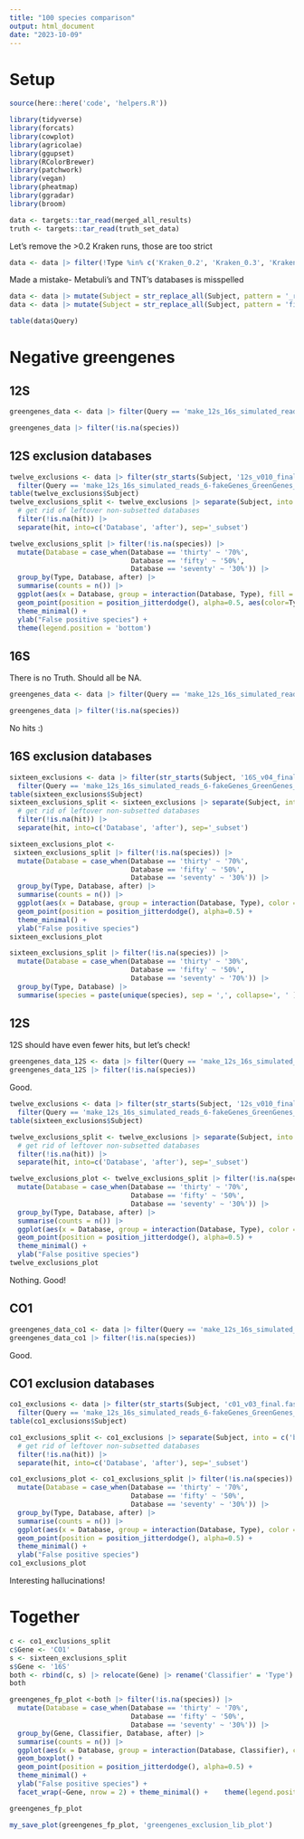 ```yaml
---
title: "100 species comparison"
output: html_document
date: "2023-10-09"
---
```


# Setup

```r
source(here::here('code', 'helpers.R'))

library(tidyverse)
library(forcats)
library(cowplot)
library(agricolae)
library(ggupset)
library(RColorBrewer)
library(patchwork)
library(vegan)
library(pheatmap)
library(ggradar)
library(broom)
```


```r
data <- targets::tar_read(merged_all_results)
truth <- targets::tar_read(truth_set_data)
```

Let's remove the >0.2 Kraken runs, those are too strict

```r
data <- data |> filter(!Type %in% c('Kraken_0.2', 'Kraken_0.3', 'Kraken_0.4', 'Kraken_0.5', 'Kraken_0.6', 'Kraken_0.7', 'Kraken_0.8', 'Kraken_0.9'))
```

Made a mistake- Metabuli's and TNT's databases is misspelled

```r
data <- data |> mutate(Subject = str_replace_all(Subject, pattern = '_ref.fasta', replacement=''))
data <- data |> mutate(Subject = str_replace_all(Subject, pattern = 'final.csv', replacement = 'final.fasta'))
```


```r
table(data$Query)
```

# Negative greengenes

## 12S

```r
greengenes_data <- data |> filter(Query == 'make_12s_16s_simulated_reads_6-fakeGenes_GreenGenes_RESULTS_dada2_asv.fa', Subject == '12s_v010_final.fasta')
```

```r
greengenes_data |> filter(!is.na(species))

```

## 12S exclusion databases

```r

twelve_exclusions <- data |> filter(str_starts(Subject, '12s_v010_final.fasta_Taxonomies.')) |> 
  filter(Query == 'make_12s_16s_simulated_reads_6-fakeGenes_GreenGenes_RESULTS_dada2_asv.fa')
table(twelve_exclusions$Subject)
twelve_exclusions_split <- twelve_exclusions |> separate(Subject, into = c('before', 'hit'), sep='.txt_') |> 
  # get rid of leftover non-subsetted databases
  filter(!is.na(hit)) |> 
  separate(hit, into=c('Database', 'after'), sep='_subset')
```

```r
twelve_exclusions_split |> filter(!is.na(species)) |> 
  mutate(Database = case_when(Database == 'thirty' ~ '70%',
                              Database == 'fifty' ~ '50%',
                              Database == 'seventy' ~ '30%')) |> 
  group_by(Type, Database, after) |>
  summarise(counts = n()) |> 
  ggplot(aes(x = Database, group = interaction(Database, Type), fill = Type, y = counts)) + geom_boxplot(outlier.shape=NA) + 
  geom_point(position = position_jitterdodge(), alpha=0.5, aes(color=Type)) +
  theme_minimal() + 
  ylab("False positive species") +
  theme(legend.position = 'bottom')
```
## 16S

There is no Truth. Should all be NA.

```r
greengenes_data <- data |> filter(Query == 'make_12s_16s_simulated_reads_6-fakeGenes_GreenGenes_RESULTS_dada2_asv.fa', Subject == '16S_v04_final.fasta')
```

```r
greengenes_data |> filter(!is.na(species))
```
No hits :) 



## 16S exclusion databases

```r

sixteen_exclusions <- data |> filter(str_starts(Subject, '16S_v04_final.fasta_Taxonomies.')) |> 
  filter(Query == 'make_12s_16s_simulated_reads_6-fakeGenes_GreenGenes_RESULTS_dada2_asv.fa')
table(sixteen_exclusions$Subject)
sixteen_exclusions_split <- sixteen_exclusions |> separate(Subject, into = c('before', 'hit'), sep='.txt_') |> 
  # get rid of leftover non-subsetted databases
  filter(!is.na(hit)) |> 
  separate(hit, into=c('Database', 'after'), sep='_subset')
```

```r
sixteen_exclusions_plot <- 
 sixteen_exclusions_split |> filter(!is.na(species)) |> 
  mutate(Database = case_when(Database == 'thirty' ~ '70%',
                              Database == 'fifty' ~ '50%',
                              Database == 'seventy' ~ '30%')) |> 
  group_by(Type, Database, after) |>
  summarise(counts = n()) |> 
  ggplot(aes(x = Database, group = interaction(Database, Type), color = Type, y = counts)) + geom_boxplot() + 
  geom_point(position = position_jitterdodge(), alpha=0.5) +
  theme_minimal() + 
  ylab("False positive species")
sixteen_exclusions_plot
```

```r
sixteen_exclusions_split |> filter(!is.na(species)) |> 
  mutate(Database = case_when(Database == 'thirty' ~ '30%',
                              Database == 'fifty' ~ '50%',
                              Database == 'seventy' ~ '70%')) |> 
  group_by(Type, Database) |> 
  summarise(species = paste(unique(species), sep = ',', collapse=', ' ))
```

## 12S

12S should have even fewer hits, but let's check!

```r
greengenes_data_12S <- data |> filter(Query == 'make_12s_16s_simulated_reads_6-fakeGenes_GreenGenes_RESULTS_dada2_asv.fa', Subject == '12s_v010_final.fasta')
greengenes_data_12S |> filter(!is.na(species))
```
Good.

```r
twelve_exclusions <- data |> filter(str_starts(Subject, '12s_v010_final.fasta_')) |> 
  filter(Query == 'make_12s_16s_simulated_reads_6-fakeGenes_GreenGenes_RESULTS_dada2_asv.fa')
table(sixteen_exclusions$Subject)

twelve_exclusions_split <- twelve_exclusions |> separate(Subject, into = c('before', 'hit'), sep='.txt_') |> 
  # get rid of leftover non-subsetted databases
  filter(!is.na(hit)) |> 
  separate(hit, into=c('Database', 'after'), sep='_subset')
```

```r
twelve_exclusions_plot <- twelve_exclusions_split |> filter(!is.na(species)) |> 
  mutate(Database = case_when(Database == 'thirty' ~ '70%',
                              Database == 'fifty' ~ '50%',
                              Database == 'seventy' ~ '30%')) |> 
  group_by(Type, Database, after) |>
  summarise(counts = n()) |> 
  ggplot(aes(x = Database, group = interaction(Database, Type), color = Type, y = counts)) + geom_boxplot() + 
  geom_point(position = position_jitterdodge(), alpha=0.5) +
  theme_minimal() + 
  ylab("False positive species")
twelve_exclusions_plot
```

Nothing. Good!

## CO1


```r
greengenes_data_co1 <- data |> filter(Query == 'make_12s_16s_simulated_reads_6-fakeGenes_GreenGenes_RESULTS_dada2_asv.fa', Subject == "c01_v03_final.fasta")
greengenes_data_co1 |> filter(!is.na(species))
```
Good.

## CO1 exclusion databases

```r
co1_exclusions <- data |> filter(str_starts(Subject, 'c01_v03_final.fasta_')) |> 
  filter(Query == 'make_12s_16s_simulated_reads_6-fakeGenes_GreenGenes_RESULTS_dada2_asv.fa')
table(co1_exclusions$Subject)

co1_exclusions_split <- co1_exclusions |> separate(Subject, into = c('before', 'hit'), sep='.txt_') |> 
  # get rid of leftover non-subsetted databases
  filter(!is.na(hit)) |> 
  separate(hit, into=c('Database', 'after'), sep='_subset')
```
```r
co1_exclusions_plot <- co1_exclusions_split |> filter(!is.na(species)) |> 
  mutate(Database = case_when(Database == 'thirty' ~ '70%',
                              Database == 'fifty' ~ '50%',
                              Database == 'seventy' ~ '30%')) |> 
  group_by(Type, Database, after) |>
  summarise(counts = n()) |> 
  ggplot(aes(x = Database, group = interaction(Database, Type), color = Type, y = counts)) + geom_boxplot() + 
  geom_point(position = position_jitterdodge(), alpha=0.5) +
  theme_minimal() + 
  ylab("False positive species")
co1_exclusions_plot
```

Interesting hallucinations!

# Together


```r
c <- co1_exclusions_split
c$Gene <- 'CO1'
s <- sixteen_exclusions_split
s$Gene <- '16S'
both <- rbind(c, s) |> relocate(Gene) |> rename('Classifier' = 'Type')
both
```

```r
greengenes_fp_plot <-both |> filter(!is.na(species)) |> 
  mutate(Database = case_when(Database == 'thirty' ~ '70%',
                              Database == 'fifty' ~ '50%',
                              Database == 'seventy' ~ '30%')) |> 
  group_by(Gene, Classifier, Database, after) |>
  summarise(counts = n()) |> 
  ggplot(aes(x = Database, group = interaction(Database, Classifier), color = Classifier, y = counts)) + 
  geom_boxplot() + 
  geom_point(position = position_jitterdodge(), alpha=0.5) +
  theme_minimal() + 
  ylab("False positive species") +
  facet_wrap(~Gene, nrow = 2) + theme_minimal() +    theme(legend.position="bottom")

greengenes_fp_plot
```

```r
my_save_plot(greengenes_fp_plot, 'greengenes_exclusion_lib_plot')
```

